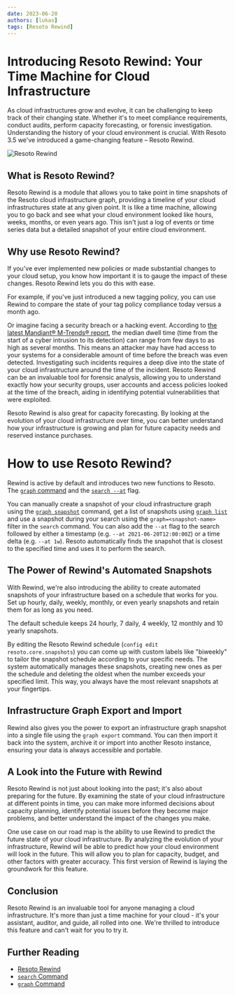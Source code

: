 ```yaml
---
date: 2023-06-20
authors: [lukas]
tags: [Resoto Rewind]
---
```


# Introducing Resoto Rewind: Your Time Machine for Cloud Infrastructure

As cloud infrastructures grow and evolve, it can be challenging to keep track of their changing state. Whether it's to meet compliance requirements, conduct audits, perform capacity forecasting, or forensic investigation. Understanding the history of your cloud environment is crucial. With Resoto 3.5 we've introduced a game-changing feature – Resoto Rewind.

![Resoto Rewind](./img/rewind.svg)

## What is Resoto Rewind?

Resoto Rewind is a module that allows you to take point in time snapshots of the Resoto cloud infrastructure graph, providing a timeline of your cloud infrastructures state at any given point. It is like a time machine, allowing you to go back and see what your cloud environment looked like hours, weeks, months, or even years ago. This isn't just a log of events or time series data but a detailed snapshot of your entire cloud environment.

<!--truncate-->

## Why use Resoto Rewind?

If you've ever implemented new policies or made substantial changes to your cloud setup, you know how important it is to gauge the impact of these changes. Resoto Rewind lets you do this with ease.

For example, if you've just introduced a new tagging policy, you can use Rewind to compare the state of your tag policy compliance today versus a month ago.

Or imagine facing a security breach or a hacking event. According to [the latest Mandiant® M-Trends® report](https://www.mandiant.com/m-trends), the median dwell time (time from the start of a cyber intrusion to its detection) can range from few days to as high as several months. This means an attacker may have had access to your systems for a considerable amount of time before the breach was even detected. Investigating such incidents requires a deep dive into the state of your cloud infrastructure around the time of the incident. Resoto Rewind can be an invaluable tool for forensic analysis, allowing you to understand exactly how your security groups, user accounts and access policies looked at the time of the breach, aiding in identifying potential vulnerabilities that were exploited.

Resoto Rewind is also great for capacity forecasting. By looking at the evolution of your cloud infrastructure over time, you can better understand how your infrastructure is growing and plan for future capacity needs and reserved instance purchases.

# How to use Resoto Rewind?

Rewind is active by default and introduces two new functions to Resoto. The [`graph` command](/docs/reference/cli/miscellaneous-commands/graph) and the [`search --at`](/docs/reference/cli/search-commands/search) flag.

You can manually create a snapshot of your cloud infrastructure graph using the [`graph snapshot`](/docs/reference/cli/miscellaneous-commands/graph/snapshot) command, get a list of snapshots using [`graph list`](/docs/reference/cli/miscellaneous-commands/graph/list) and use a snapshot during your search using the `graph=<snapshot-name>` filter in the `search` command. You can also add the `--at` flag to the search followed by either a timestamp (e.g. `--at 2021-06-20T12:00:00Z`) or a time delta (e.g. `--at 1w`). Resoto automatically finds the snapshot that is closest to the specified time and uses it to perform the search.

## The Power of Rewind's Automated Snapshots

With Rewind, we're also introducing the ability to create automated snapshots of your infrastructure based on a schedule that works for you. Set up hourly, daily, weekly, monthly, or even yearly snapshots and retain them for as long as you need.

The default schedule keeps 24 hourly, 7 daily, 4 weekly, 12 monthly and 10 yearly snapshots.

By editing the Resoto Rewind schedule (`config edit resoto.core.snapshots`) you can come up with custom labels like "biweekly" to tailor the snapshot schedule according to your specific needs. The system automatically manages these snapshots, creating new ones as per the schedule and deleting the oldest when the number exceeds your specified limit. This way, you always have the most relevant snapshots at your fingertips.

## Infrastructure Graph Export and Import

Rewind also gives you the power to export an infrastructure graph snapshot into a single file using the `graph export` command. You can then import it back into the system, archive it or import into another Resoto instance, ensuring your data is always accessible and portable.

## A Look into the Future with Rewind

Resoto Rewind is not just about looking into the past; it's also about preparing for the future. By examining the state of your cloud infrastructure at different points in time, you can make more informed decisions about capacity planning, identify potential issues before they become major problems, and better understand the impact of the changes you make.

One use case on our road map is the ability to use Rewind to predict the future state of your cloud infrastructure. By analyzing the evolution of your infrastructure, Rewind will be able to predict how your cloud environment will look in the future. This will allow you to plan for capacity, budget, and other factors with greater accuracy. This first version of Rewind is laying the groundwork for this feature.

## Conclusion

Resoto Rewind is an invaluable tool for anyone managing a cloud infrastructure. It's more than just a time machine for your cloud - it's your assistant, auditor, and guide, all rolled into one. We're thrilled to introduce this feature and can't wait for you to try it.

## Further Reading

- [Resoto Rewind](/rewind)
- [`search` Command](/docs/reference/cli/search-commands/search)
- [`graph` Command](/docs/reference/cli/miscellaneous-commands/graph)
